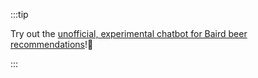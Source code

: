 :::tip

Try out the [unofficial, experimental chatbot for Baird beer recommendations](https://typebot.co/baird-beer-recommendations-experimental-080f53)!🤖

:::